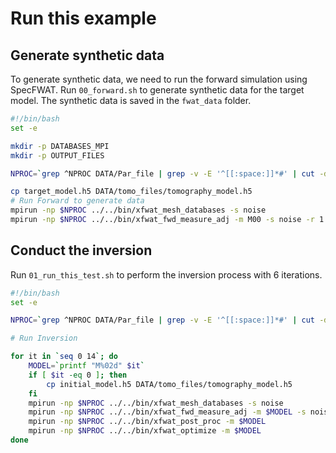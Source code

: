 # Run this example



## Generate synthetic data
To generate synthetic data, we need to run the forward simulation using SpecFWAT. Run `00_forward.sh` to generate synthetic data for the target model. The synthetic data is saved in the `fwat_data` folder.

```bash filename="00_forward.sh" copy showLineNumbers
#!/bin/bash
set -e

mkdir -p DATABASES_MPI
mkdir -p OUTPUT_FILES

NPROC=`grep ^NPROC DATA/Par_file | grep -v -E '^[[:space:]]*#' | cut -d = -f 2 | cut -d \# -f 1`

cp target_model.h5 DATA/tomo_files/tomography_model.h5
# Run Forward to generate data
mpirun -np $NPROC ../../bin/xfwat_mesh_databases -s noise
mpirun -np $NPROC ../../bin/xfwat_fwd_measure_adj -m M00 -s noise -r 1

```

## Conduct the inversion
Run `01_run_this_test.sh` to perform the inversion process with 6 iterations.

```bash filename="01_run_this_test.sh" copy showLineNumbers
#!/bin/bash
set -e

NPROC=`grep ^NPROC DATA/Par_file | grep -v -E '^[[:space:]]*#' | cut -d = -f 2 | cut -d \# -f 1`

# Run Inversion

for it in `seq 0 14`; do
    MODEL=`printf "M%02d" $it`
    if [ $it -eq 0 ]; then
        cp initial_model.h5 DATA/tomo_files/tomography_model.h5
    fi
    mpirun -np $NPROC ../../bin/xfwat_mesh_databases -s noise
    mpirun -np $NPROC ../../bin/xfwat_fwd_measure_adj -m $MODEL -s noise -r 3
    mpirun -np $NPROC ../../bin/xfwat_post_proc -m $MODEL
    mpirun -np $NPROC ../../bin/xfwat_optimize -m $MODEL
done
```